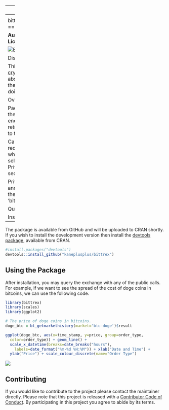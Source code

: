   ---
output:
  github_document:
    hard_line_breaks: false
---
<!-- README.md is generated from README.Rmd. Please edit that file -->

bittrex: An R client for the [Bittrex Crypto-Currency Exchange](https://bittrex.com)
=====================================================

**Authors:** Michael J. Kane<br/>
**License:** [LGPL-2](https://opensource.org/licenses/LGPL-2.1)

[![Build Status](https://travis-ci.org/kaneplusplus/bittrex.svg?branch=master)](https://travis-ci.org/kaneplusplus/bittrex)
[![AppVeyor Build Status](https://ci.appveyor.com/api/projects/status/github/kaneplusplus/bittrex?branch=master&svg=true)](https://ci.appveyor.com/project/kaneplusplus/bittrex)
[![Coverage Status](https://img.shields.io/codecov/c/github/kaneplusplus/bittrex/master.svg)](https://codecov.io/github/kaneplusplus/bittrex?branch=master)

Disclaimer
===

This software is in no way affiliated, endorsed, or approved by the
[Bittrex crypto-currency exchange](https://bittrex.com/) or any of its affiliates. 
It comes with absolutely no warranty and should not be used in actual trading 
unless the user can read and understand the source and know what you are doing.

Overview
===

Package 'bittrex' is an R implementation of the REST interface used by the [Bittrex
crypto-currency exchange](https://bittrex.com/). It provides functions 
for endpoints supported by the exchange. This includes the ability 
to retrieve price, volume, and order book information as well as the ability
to trade crypto-currencies.

Calls to the exchange are categorized as either public, which includes 
requests for price, volume, and order book information, and private, which 
includes all requests requiring an account including placing buy or sell 
orders. Public calls can be used directly by installing the package. 
Private calls require that you 
[create an account](https://https://bittrex.com/account/Register) and create an API and secret 
key with appropriate permissions.

Private calls retrieve the API and secret key using the BITTREX_API_KEY and 
BITTREX_SECRET_KEY environment variables. These may be set by the user before 
opening the R session or, they can be set using the 'bittrex_authenticate' 
function.

Quickstart
===

Install
---

The package is available from GitHub and will be uploaded to CRAN
shortly. If you wish to install the development version then install the 
[devtools package](https://CRAN.R-project.org/package=devtools), available 
from CRAN. 

```r
#install.packages("devtools")
devtools::install_github("kaneplusplus/bittrex")
```

Using the Package
---

After installation, you may query the exchange with any of the public
calls. For example, if we want to see the spread of the cost of doge 
coins in bitcoins, we can use the following code.

```r
library(bittrex)
library(scales)
library(ggplot2)

# The price of doge coins in bitcoins.
doge_btc = bt_getmarkethistory(market='btc-doge')$result

ggplot(doge_btc, aes(x=time_stamp, y=price, group=order_type, 
  color=order_type)) + geom_line() + 
  scale_x_datetime(breaks=date_breaks("hours"), 
    labels=date_format("%m-%d %H:%M")) + xlab("Date and Time") +
  ylab("Price") + scale_colour_discrete(name="Order Type")
```

![](inst/README_files/readme-viz.png)

Contributing
---

If you would like to contribute to the project please contact
the maintainer directly. Please note that this project is
released with a [Contributor Code of Conduct](CONDUCT.md).
By participating in this project you agree to abide by its terms.

